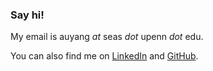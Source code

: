 ### Say hi!  

My email is auyang _at_ seas _dot_ upenn _dot_ edu.  

You can also find me on [LinkedIn](https://linkedin.com/in/audreyryang)
and [GitHub](https://github.com/audrey-yang).
